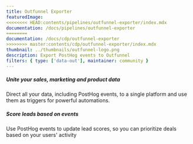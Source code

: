 ```yaml
---
title: Outfunnel Exporter
featuredImage: 
<<<<<<<< HEAD:contents/pipelines/outfunnel-exporter/index.mdx
documentation: /docs/pipelines/outfunnel-exporter
========
documentation: /docs/cdp/outfunnel-exporter
>>>>>>>> master:contents/cdp/outfunnel-exporter/index.mdx
thumbnail: ../thumbnails/outfunnel-logo.png
description: Export PostHog events to Outfunnel
filters: { type: ['data-out'], maintainer: community }
---
```


<Section
    divider={false}
    title="Export events to Outfunnel to automatically prioritize leads based on their activity"
    size="full"
    cols={2}
>
    <div>
        <h5>Unite your sales, marketing and product data</h5>
        <p>Direct all your data, including PostHog events, to a single platform and use them as triggers for powerful automations.</p>
    </div>
    <div>
        <h5>Score leads based on events</h5>
        <p>Use PostHog events to update lead scores, so you can prioritize deals based on your users' activity</p>
    </div>
    
</Section>

<Documentation />
